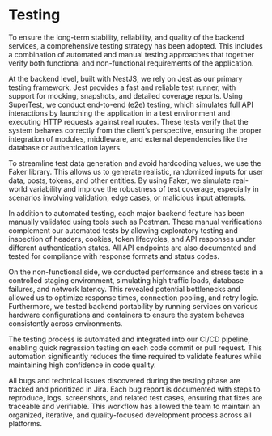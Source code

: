 # Testing

To ensure the long-term stability, reliability, and quality of the backend services, a comprehensive testing strategy has been adopted. This includes a combination of automated and manual testing approaches that together verify both functional and non-functional requirements of the application.

At the backend level, built with NestJS, we rely on Jest as our primary testing framework. Jest provides a fast and reliable test runner, with support for mocking, snapshots, and detailed coverage reports. Using SuperTest, we conduct end-to-end (e2e) testing, which simulates full API interactions by launching the application in a test environment and executing HTTP requests against real routes. These tests verify that the system behaves correctly from the client’s perspective, ensuring the proper integration of modules, middleware, and external dependencies like the database or authentication layers.

To streamline test data generation and avoid hardcoding values, we use the Faker library. This allows us to generate realistic, randomized inputs for user data, posts, tokens, and other entities. By using Faker, we simulate real-world variability and improve the robustness of test coverage, especially in scenarios involving validation, edge cases, or malicious input attempts.

In addition to automated testing, each major backend feature has been manually validated using tools such as Postman. These manual verifications complement our automated tests by allowing exploratory testing and inspection of headers, cookies, token lifecycles, and API responses under different authentication states. All API endpoints are also documented and tested for compliance with response formats and status codes.

On the non-functional side, we conducted performance and stress tests in a controlled staging environment, simulating high traffic loads, database failures, and network latency. This revealed potential bottlenecks and allowed us to optimize response times, connection pooling, and retry logic. Furthermore, we tested backend portability by running services on various hardware configurations and containers to ensure the system behaves consistently across environments.

The testing process is automated and integrated into our CI/CD pipeline, enabling quick regression testing on each code commit or pull request. This automation significantly reduces the time required to validate features while maintaining high confidence in code quality.

All bugs and technical issues discovered during the testing phase are tracked and prioritized in Jira. Each bug report is documented with steps to reproduce, logs, screenshots, and related test cases, ensuring that fixes are traceable and verifiable. This workflow has allowed the team to maintain an organized, iterative, and quality-focused development process across all platforms.
